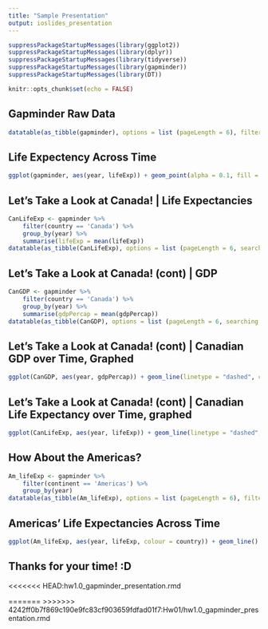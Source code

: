 ```yaml
---
title: "Sample Presentation"
output: ioslides_presentation
--- 
```


```r

suppressPackageStartupMessages(library(ggplot2))
suppressPackageStartupMessages(library(dplyr))
suppressPackageStartupMessages(library(tidyverse))
suppressPackageStartupMessages(library(gapminder))
suppressPackageStartupMessages(library(DT))

```

```r
knitr::opts_chunk$set(echo = FALSE)
```

## Gapminder Raw Data

```r
datatable(as_tibble(gapminder), options = list (pageLength = 6), filter = "bottom")
```

## Life Expectency Across Time 

```r
ggplot(gapminder, aes(year, lifeExp)) + geom_point(alpha = 0.1, fill = "dark blue", colour = "dark blue") + theme_bw() + ylab("Life Expectancy")
```

## Let's Take a Look at Canada! | Life Expectancies {.build}

```r
CanLifeExp <- gapminder %>%
    filter(country == 'Canada') %>%
    group_by(year) %>%
    summarise(lifeExp = mean(lifeExp))
datatable(as_tibble(CanLifeExp), options = list (pageLength = 6, searching = FALSE))
```

## Let's Take a Look at Canada! (cont) | GDP {.build}

```r
CanGDP <- gapminder %>%
    filter(country == 'Canada') %>%
    group_by(year) %>%
    summarise(gdpPercap = mean(gdpPercap))
datatable(as_tibble(CanGDP), options = list (pageLength = 6, searching = FALSE))
```

## Let's Take a Look at Canada! (cont) | Canadian GDP over Time, Graphed {.build}


```r
ggplot(CanGDP, aes(year, gdpPercap)) + geom_line(linetype = "dashed", colour = "dark grey") + ylab("GDP Per Capita") + theme_minimal() + geom_point(colour = "red")
```

## Let's Take a Look at Canada! (cont) | Canadian Life Expectancy over Time, graphed {.build}


```r
ggplot(CanLifeExp, aes(year, lifeExp)) + geom_line(linetype = "dashed", colour = "dark grey") + ylab("Life Expectancy") + theme_minimal() + geom_point(colour = "red")
```

## How About the Americas? {.build}

```r
Am_lifeExp <- gapminder %>%
    filter(continent == 'Americas') %>%
    group_by(year)
datatable(as_tibble(Am_lifeExp), options = list (pageLength = 6), filter = "bottom")
```

## Americas' Life Expectancies Across Time {.build}

```r
ggplot(Am_lifeExp, aes(year, lifeExp, colour = country)) + geom_line() + ylab("Life Expectancy") + theme_minimal()
```


## Thanks for your time! :D
 
<<<<<<< HEAD:hw1.0_gapminder_presentation.rmd
 
=======
>>>>>>> 4242ff0b7f869c190e9fc83cf903659fdfad01f7:Hw01/hw1.0_gapminder_presentation.rmd
